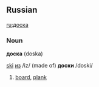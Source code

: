 ==Russian==
[[ru:доска]]
===Noun===
'''доска''' (doska)


[[ski]] [[из]] /iz/ (made of) '''доски''' /doski/

#[[board]], [[plank]]